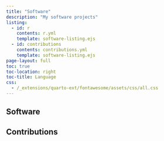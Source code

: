 ```yaml
---
title: "Software"
description: "My software projects"
listing:
  - id: r
    contents: r.yml
    template: software-listing.ejs
  - id: contributions
    contents: contributions.yml
    template: software-listing.ejs
page-layout: full
toc: true
toc-location: right
toc-title: Language
css:
  - /_extensions/quarto-ext/fontawesome/assets/css/all.css
---
```


## Software

:::{#r}
:::

## Contributions

:::{#contributions}
:::